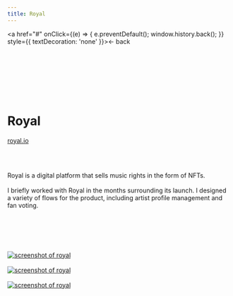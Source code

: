```yaml
---
title: Royal
---
```


<a href="#" onClick={(e) => { e.preventDefault(); window.history.back(); }} style={{ textDecoration: 'none' }}>← back</a>

<br></br>
<br></br>
<br></br>

# Royal
[royal.io](https://royal.io)

<br></br>

Royal is a digital platform that sells music rights in the form of NFTs.
<br></br>
I briefly worked with Royal in the months surrounding its launch. I designed a variety of flows for the product, including artist profile management and fan voting.

<br></br>
<br></br>

[![screenshot of royal](/images/screenshots/royal-1.jpg)](https://mattportner.com/images/screenshots/royal-1.jpg)
<br></br>
[![screenshot of royal](/images/screenshots/royal-2.jpg)](https://mattportner.com/images/screenshots/royal-2.jpg)
<br></br>
[![screenshot of royal](/images/screenshots/royal-3.jpg)](https://mattportner.com/images/screenshots/royal-3.jpg)